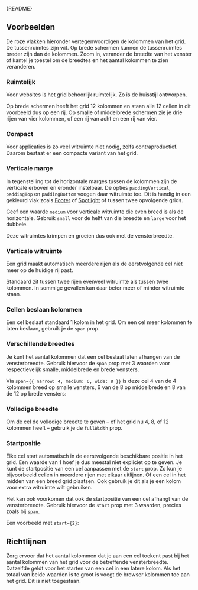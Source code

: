 
<Meta of={GridStories} />

<Markdown>{README}</Markdown>

## Voorbeelden

De roze vlakken hieronder vertegenwoordigen de kolommen van het grid.
De tussenruimtes zijn wit.
Op brede schermen kunnen de tussenruimtes breder zijn dan de kolommen.
Zoom in, verander de breedte van het venster of kantel je toestel om de breedtes en het aantal kolommen te zien veranderen.

### Ruimtelijk

Voor websites is het grid behoorlijk ruimtelijk.
Zo is de huisstijl ontworpen.

Op brede schermen heeft het grid 12 kolommen en staan alle 12 cellen in dit voorbeeld dus op een rij.
Op smalle of middelbrede schermen zie je drie rijen van vier kolommen, of een rij van acht en een rij van vier.

<Primary />

### Compact

Voor applicaties is zo veel witruimte niet nodig, zelfs contraproductief.
Daarom bestaat er een compacte variant van het grid.

<Canvas of={GridStories.Compact} />

### Verticale marge

In tegenstelling tot de horizontale marges tussen de kolommen zijn de verticale erboven en eronder instelbaar.
De opties `paddingVertical`, `paddingTop` en `paddingBottom` voegen daar witruimte toe.
Dit is handig in een gekleurd vlak zoals [Footer](?path=/docs/react_containers-footer--docs) of [Spotlight](?path=/docs/react_containers-spotlight--docs) of tussen twee opvolgende grids.

Geef een waarde `medium` voor verticale witruimte die even breed is als de horizontale.
Gebruik `small` voor de helft van die breedte en `large` voor het dubbele.

Deze witruimtes krimpen en groeien dus ook met de vensterbreedte.

<Canvas of={GridStories.VerticalSpace} />

### Verticale witruimte

Een grid maakt automatisch meerdere rijen als de eerstvolgende cel niet meer op de huidige rij past.

Standaard zit tussen twee rijen evenveel witruimte als tussen twee kolommen.
In sommige gevallen kan daar beter meer of minder witruimte staan.

<Canvas of={GridStories.VerticalGap} />

### Cellen beslaan kolommen

Een cel beslaat standaard 1 kolom in het grid.
Om een cel meer kolommen te laten beslaan, gebruik je de `span` prop.

<Canvas of={GridStories.SpanMultipleColumns} />

### Verschillende breedtes

Je kunt het aantal kolommen dat een cel beslaat laten afhangen van de vensterbreedte.
Gebruik hiervoor de `span` prop met 3 waarden voor respectievelijk smalle, middelbrede en brede vensters.

Via `span={{ narrow: 4, medium: 6, wide: 8 }}` is deze cel 4 van de 4 kolommen breed op smalle vensters, 6 van de 8 op middelbrede en 8 van de 12 op brede vensters:

<Canvas of={GridStories.ConfigureGridVariants} />

### Volledige breedte

Om de cel de volledige breedte te geven – of het grid nu 4, 8, of 12 kolommen heeft – gebruik je de `fullWidth` prop.

<Canvas of={GridStories.FullWidthCell} />

### Startpositie

Elke cel start automatisch in de eerstvolgende beschikbare positie in het grid.
Een waarde van 1 hoef je dus meestal niet expliciet op te geven.
Je kunt de startpositie van een cel aanpassen met de `start` prop.
Zo kun je bijvoorbeeld cellen in meerdere rijen met elkaar uitlijnen.
Of een cel in het midden van een breed grid plaatsen.
Ook gebruik je dit als je een kolom voor extra witruimte wilt gebruiken.

Het kan ook voorkomen dat ook de startpositie van een cel afhangt van de vensterbreedte.
Gebruik hiervoor de `start` prop met 3 waarden, precies zoals bij `span`.

Een voorbeeld met `start={2}`:

<Canvas of={GridStories.StartPosition} />

## Richtlijnen

Zorg ervoor dat het aantal kolommen dat je aan een cel toekent past bij het aantal kolommen van het grid voor de betreffende vensterbreedte.
Datzelfde geldt voor het starten van een cel in een latere kolom.
Als het totaal van beide waarden is te groot is voegt de browser kolommen toe aan het grid.
Dit is niet toegestaan.

